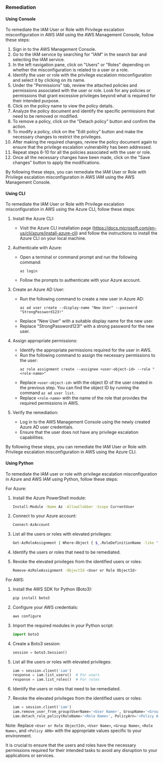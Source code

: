 ### Remediation

#### Using Console

To remediate the IAM User or Role with Privilege escalation misconfiguration in AWS IAM using the AWS Management Console, follow these steps:

1. Sign in to the AWS Management Console.
2. Go to the IAM service by searching for "IAM" in the search bar and selecting the IAM service.
3. In the left navigation pane, click on "Users" or "Roles" depending on whether the misconfiguration is related to a user or a role.
4. Identify the user or role with the privilege escalation misconfiguration and select it by clicking on its name.
5. Under the "Permissions" tab, review the attached policies and permissions associated with the user or role. Look for any policies or permissions that grant excessive privileges beyond what is required for their intended purpose.
6. Click on the policy name to view the policy details.
7. Analyze the policy document and identify the specific permissions that need to be removed or modified.
8. To remove a policy, click on the "Detach policy" button and confirm the action.
9. To modify a policy, click on the "Edit policy" button and make the necessary changes to restrict the privileges.
10. After making the required changes, review the policy document again to ensure that the privilege escalation vulnerability has been addressed.
11. Repeat steps 6-10 for all the policies associated with the user or role.
12. Once all the necessary changes have been made, click on the "Save changes" button to apply the modifications.

By following these steps, you can remediate the IAM User or Role with Privilege escalation misconfiguration in AWS IAM using the AWS Management Console.

#### Using CLI

To remediate the IAM User or Role with Privilege escalation misconfiguration in AWS using the Azure CLI, follow these steps:

1. Install the Azure CLI: 
   - Visit the Azure CLI installation page (https://docs.microsoft.com/en-us/cli/azure/install-azure-cli) and follow the instructions to install the Azure CLI on your local machine.

2. Authenticate with Azure:
   - Open a terminal or command prompt and run the following command: 
     ```
     az login
     ```
   - Follow the prompts to authenticate with your Azure account.

3. Create an Azure AD User:
   - Run the following command to create a new user in Azure AD:
     ```
     az ad user create --display-name "New User" --password "StrongPassword123!"
     ```
   - Replace "New User" with a suitable display name for the new user.
   - Replace "StrongPassword123!" with a strong password for the new user.

4. Assign appropriate permissions:
   - Identify the appropriate permissions required for the user in AWS.
   - Run the following command to assign the necessary permissions to the user:
     ```
     az role assignment create --assignee <user-object-id> --role "<role-name>"
     ```
   - Replace `<user-object-id>` with the object ID of the user created in the previous step. You can find the object ID by running the command `az ad user list`.
   - Replace `<role-name>` with the name of the role that provides the required permissions in AWS.

5. Verify the remediation:
   - Log in to the AWS Management Console using the newly created Azure AD user credentials.
   - Ensure that the user does not have any privilege escalation capabilities.

By following these steps, you can remediate the IAM User or Role with Privilege escalation misconfiguration in AWS using the Azure CLI.

#### Using Python

To remediate the IAM user or role with privilege escalation misconfiguration in Azure and AWS IAM using Python, follow these steps:

For Azure:

1. Install the Azure PowerShell module:
   ```bash
   Install-Module -Name Az -AllowClobber -Scope CurrentUser
   ```

2. Connect to your Azure account:
   ```bash
   Connect-AzAccount
   ```

3. List all the users or roles with elevated privileges:
   ```bash
   Get-AzRoleAssignment | Where-Object { $_.RoleDefinitionName -like "*Owner*" -or $_.RoleDefinitionName -like "*Contributor*" }
   ```

4. Identify the users or roles that need to be remediated.

5. Revoke the elevated privileges from the identified users or roles:
   ```bash
   Remove-AzRoleAssignment -ObjectId <User or Role ObjectId>
   ```

For AWS:

1. Install the AWS SDK for Python (Boto3):
   ```bash
   pip install boto3
   ```

2. Configure your AWS credentials:
   ```bash
   aws configure
   ```

3. Import the required modules in your Python script:
   ```python
   import boto3
   ```

4. Create a Boto3 session:
   ```python
   session = boto3.Session()
   ```

5. List all the users or roles with elevated privileges:
   ```python
   iam = session.client('iam')
   response = iam.list_users()  # For users
   response = iam.list_roles()  # For roles
   ```

6. Identify the users or roles that need to be remediated.

7. Revoke the elevated privileges from the identified users or roles:
   ```python
   iam = session.client('iam')
   iam.remove_user_from_group(UserName='<User Name>', GroupName='<Group Name>')  # For users
   iam.detach_role_policy(RoleName='<Role Name>', PolicyArn='<Policy ARN>')  # For roles
   ```

Note: Replace `<User or Role ObjectId>`, `<User Name>`, `<Group Name>`, `<Role Name>`, and `<Policy ARN>` with the appropriate values specific to your environment.

It is crucial to ensure that the users and roles have the necessary permissions required for their intended tasks to avoid any disruption to your applications or services.

